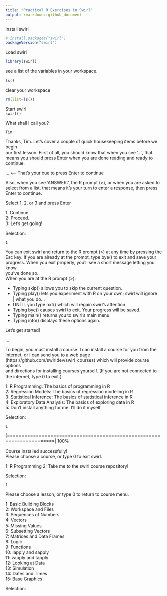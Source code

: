 ```yaml
---
title: "Practical R Exercises in Swirl"
output: rmarkdown::github_document
---
```

Install swirl
```r
# install.packages("swirl")
packageVersion("swirl")
```

Load swirl
```r
library(swirl)
```

see a list of the variables in your workspace.
```r
ls()
```

clear your workspace

```r
rm(list=ls())
```

Start swirl  
`swirl()`

What shall I call you? 

`Tim`

| Thanks, Tim. Let's cover a couple of quick housekeeping items before we begin  
| our first lesson. First of all, you should know that when you see '...', that  
| means you should press Enter when you are done reading and ready to continue.  

...  <-- That's your cue to press Enter to continue  

| Also, when you see 'ANSWER:', the R prompt (>), or when you are asked to  
| select from a list, that means it's your turn to enter a response, then press  
| Enter to continue.  

Select 1, 2, or 3 and press Enter   

1: Continue.  
2: Proceed.  
3: Let's get going!  

Selection:  

`1`

| You can exit swirl and return to the R prompt (>) at any time by pressing the  
| Esc key. If you are already at the prompt, type bye() to exit and save your  
| progress. When you exit properly, you'll see a short message letting you know  
| you've done so.  

| When you are at the R prompt (>):  

- Typing skip() allows you to skip the current question.  
- Typing play() lets you experiment with R on your own; swirl will ignore  
| what you do...  
- UNTIL you type nxt() which will regain swirl's attention.  
- Typing bye() causes swirl to exit. Your progress will be saved.  
- Typing main() returns you to swirl's main menu.  
- Typing info() displays these options again.  

| Let's get started!  

...  

| To begin, you must install a course. I can install a course for you from the  
| internet, or I can send you to a web page  
| (https://github.com/swirldev/swirl_courses) which will provide course options  
| and directions for installing courses yourself. (If you are not connected to  
| the internet, type 0 to exit.)  

1: R Programming: The basics of programming in R  
2: Regression Models: The basics of regression modeling in R  
3: Statistical Inference: The basics of statistical inference in R  
4: Exploratory Data Analysis: The basics of exploring data in R  
5: Don't install anything for me. I'll do it myself.  

Selection: 

`1`

|======================================================================| 100%

| Course installed successfully!
        
        
| Please choose a course, or type 0 to exit swirl.

1: R Programming
2: Take me to the swirl course repository!
        
Selection: 

`1`

| Please choose a lesson, or type 0 to return to course menu.

1: Basic Building Blocks      
2: Workspace and Files     
3: Sequences of Numbers       
4: Vectors                 
5: Missing Values             
6: Subsetting Vectors      
7: Matrices and Data Frames   
8: Logic                   
9: Functions                
10: lapply and sapply       
11: vapply and tapply         
12: Looking at Data         
13: Simulation                
14: Dates and Times         
15: Base Graphics             

Selection: 